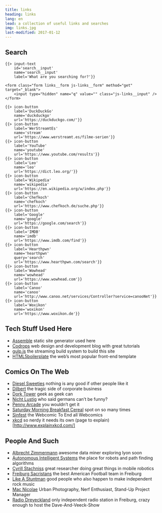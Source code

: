 ```yaml
---
title: links
heading: links
lang: en
lead: a collection of useful links and searches
img: links.jpg
last-modified: 2017-01-12
---
```


## Search

```
{{> input-text
    id='search__input'
    name='search__input'
    label='What are you searching for?'}}

<form class="form links__form js-links__form" method="get" target="_blank">
    <input type="hidden" name="q" value="" class="js-links__input" />
</form>

{{> icon-button
    label='DuckDuckGo'
    name='duckduckgo'
    url='https://duckduckgo.com/'}}
{{> icon-button
    label='WerStreamtEs'
    name='stream'
    url='https://www.werstreamt.es/filme-serien'}}
{{> icon-button
    label='YouTube'
    name='youtube'
    url='https://www.youtube.com/results'}}
{{> icon-button
    label='Leo'
    name='leo'
    url='https://dict.leo.org/'}}
{{> icon-button
    label='Wikipedia'
    name='wikipedia'
    url='https://en.wikipedia.org/w/index.php'}}
{{> icon-button
    label='Chefkoch'
    name='chefkoch'
    url='https://www.chefkoch.de/suche.php'}}
{{> icon-button
    label='Google'
    name='google'
    url='https://google.com/search'}}
{{> icon-button
    label='IMDB'
    name='imdb'
    url='https://www.imdb.com/find'}}
{{> icon-button
    label='Hearthpwn'
    name='hearthpwn'
    query='search'
    url='https://www.hearthpwn.com/search'}}
{{> icon-button
    label='Wowhead'
    name='wowhead'
    url='https://www.wowhead.com'}}
{{> icon-button
    label='Canoo'
    name='canoo'
    url='http://www.canoo.net/services/Controller?service=canooNet'}}
{{> icon-button
    label='Woxikon'
    name='woxikon'
    url='https://www.woxikon.de'}}
```

## Tech Stuff Used Here

- [Assemble](https://assemble.io/) static site generator used here
- [Codrops](https://www.tympanus.net/codrops/) web design and development blog with great tutorials
- [gulp.js](https://gulpjs.com/) the streaming build system to build this site
- [HTML5boilerplate](https://www.html5boilerplate.com/) the web’s most popular front-end template

## Comics On The Web

- [Diesel Sweeties](https://www.dieselsweeties.com/) nothing is any good if other people like it
- [Dilbert](http://www.dilbert.com/) the tragic side of corporate business
- [Dork Tower](https://www.dorktower.com/) geek as geek can
- [Nicht Lustig](http://www.nichtlustig.de/) who said germans can’t be funny?
- [Penny Arcade](https://www.penny-arcade.com/comic/) you wouldn’t get it
- [Saturday Morning Breakfast Cereal](https://www.smbc-comics.com) spot on so many times
- [Sinfest](http://www.sinfest.net) the Webcomic To End all Webcomics
- [xkcd](https://xkcd.com/) so nerdy it needs its own (page to explain)[http://www.explainxkcd.com/]

## People And Such

- [Albrecht Zimmermann](http://www.scientific-data-mining.org/) awesome data miner exploring lyon soon
- [Autonomous Intelligent Systems](http://ais.informatik.uni-freiburg.de/) the place for robots and path finding algorithms
- [Cyrill Stachniss](http://www.informatik.uni-freiburg.de/%7Estachnis/) great researcher doing great things in mobile robotics
- [Freiburg Sacristans](https://www.ft1844-freiburg.de/americanfootball/) the best American Football team in Freiburg
- [Like A Stuntman](http://www.like-a-stuntman.de/) good people who also happen to make independent rock music
- [Mac Nicolae](http://www.macnicolae.de/) Urban Photography, Nerf Enthusiast, Stand-Up Project Manager
- [Radio Dreyeckland](https://www.rdl.de/) only independent radio station in Freiburg, crazy enough to host the Dave-And-Veeck-Show
